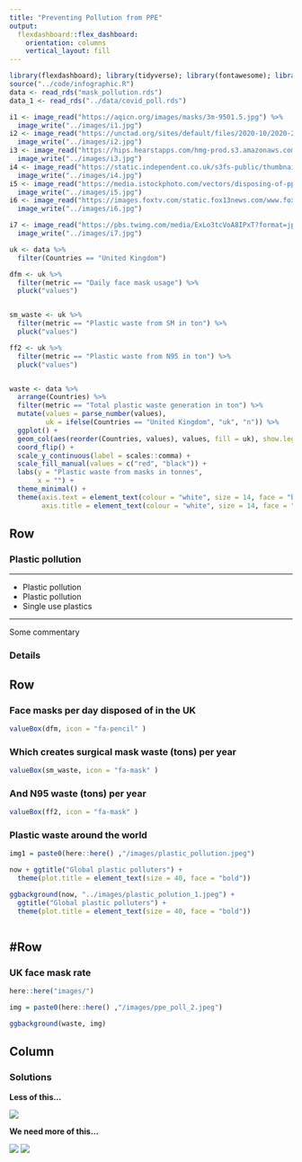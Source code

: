 ```yaml
---
title: "Preventing Pollution from PPE"
output: 
  flexdashboard::flex_dashboard:
    orientation: columns
    vertical_layout: fill
---
```


```r
library(flexdashboard); library(tidyverse); library(fontawesome); library(ggpubr); library(ggimage); library(magick)
source("../code/infographic.R")
data <- read_rds("mask_pollution.rds")
data_1 <- read_rds("../data/covid_poll.rds")
```



```r
 
i1 <- image_read("https://aqicn.org/images/masks/3m-9501.5.jpg") %>%
  image_write("../images/i1.jpg")
i2 <- image_read("https://unctad.org/sites/default/files/2020-10/2020-27-07_Plastic-pollution_1200x675.jpg")  %>%
  image_write("../images/i2.jpg")
i3 <- image_read("https://hips.hearstapps.com/hmg-prod.s3.amazonaws.com/images/three-different-protection-face-masks-coronavirus-royalty-free-image-1627509000.jpg")  %>%
  image_write("../images/i3.jpg")
i4 <- image_read("https://static.independent.co.uk/s3fs-public/thumbnails/image/2020/07/10/17/istock-1225880373.jpg?width=300")  %>%
  image_write("../images/i4.jpg")
i5 <- image_read("https://media.istockphoto.com/vectors/disposing-of-ppe-face-mask-safely-vector-id1249867483?k=20&m=1249867483&s=170667a&w=0&h=gPhXUVXRJuMn_deaS8vg9PkgiGEFCUb0DD6HsnvVGXo=")  %>%
  image_write("../images/i5.jpg")
i6 <- image_read("https://images.foxtv.com/static.fox13news.com/www.fox13news.com/content/uploads/2020/04/932/524/cdc-bandana-16x9.jpg?width=300")  %>%
  image_write("../images/i6.jpg")

i7 <- image_read("https://pbs.twimg.com/media/ExLo3tcVoA8IPxT?format=jpg&name=medium")  %>%
  image_write("../images/i7.jpg")

```





```r
uk <- data %>%
  filter(Countries == "United Kingdom")
```


```r

dfm <- uk %>%
  filter(metric == "Daily face mask usage") %>%
  pluck("values")


sm_waste <- uk %>%
  filter(metric == "Plastic waste from SM in ton") %>%
  pluck("values")

ff2 <- uk %>%
  filter(metric == "Plastic waste from N95 in ton") %>%
  pluck("values")



```


```r


waste <- data %>%
  arrange(Countries) %>%
  filter(metric == "Total plastic waste generation in ton") %>%
  mutate(values = parse_number(values), 
         uk = ifelse(Countries == "United Kingdom", "uk", "n")) %>%
  ggplot() +
  geom_col(aes(reorder(Countries, values), values, fill = uk), show.legend = FALSE) +
  coord_flip() +
  scale_y_continuous(label = scales::comma) +
  scale_fill_manual(values = c("red", "black")) +
  labs(y = "Plastic waste from masks in tonnes", 
       x = "") +
  theme_minimal() +
  theme(axis.text = element_text(colour = "white", size = 14, face = "bold"), 
        axis.title = element_text(colour = "white", size = 14, face = "bold"))


```





Row
------------------------------------------------------------------------
### Plastic pollution
***
* Plastic pollution
* Plastic pollution
* Single use plastics


***
Some commentary

### Details

Row
-----------------------------------------------------------------------
### Face masks per day disposed of in the UK

```r
valueBox(dfm, icon = "fa-pencil" )
```

### Which creates surgical mask waste (tons) per year

```r

valueBox(sm_waste, icon = "fa-mask" )


```

### And N95 waste (tons) per year

```r
valueBox(ff2, icon = "fa-mask" )

```

### Plastic waste around the world

```r

img1 = paste0(here::here() ,"/images/plastic_pollution.jpeg")

now + ggtitle("Global plastic polluters") +
  theme(plot.title = element_text(size = 40, face = "bold"))

ggbackground(now, "../images/plastic_polution_1.jpeg") +
  ggtitle("Global plastic polluters") +
  theme(plot.title = element_text(size = 40, face = "bold"))



```


#Row {data-height=600}
-----------------------------------------------------------------------

### UK face mask rate

```r

here::here("images/")

img = paste0(here::here() ,"/images/ppe_poll_2.jpeg")

ggbackground(waste, img)

```

Column
-----------------------------------------------------------

### Solutions

**Less of this...**

![](../images/i1.jpg)


**We need more of this...**

![](../images/i7.jpg) ![](../images/i6.jpg)



